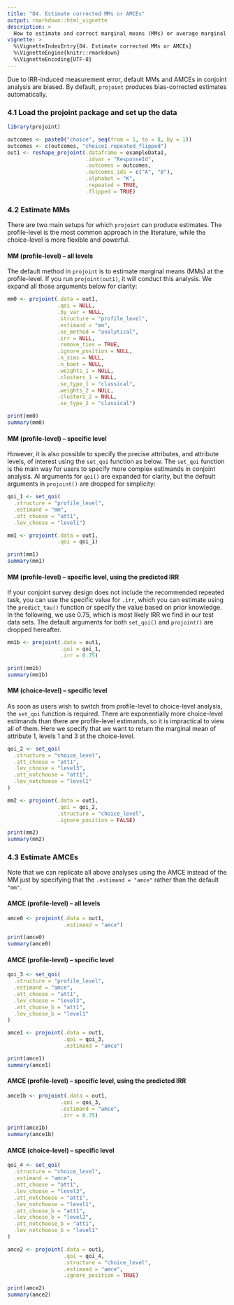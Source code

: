 ```yaml
---
title: "04. Estimate corrected MMs or AMCEs"
output: rmarkdown::html_vignette
description: >
  How to estimate and correct marginal means (MMs) or average marginal component effects (AMCEs)
vignette: >
  %\VignetteIndexEntry{04. Estimate corrected MMs or AMCEs}
  %\VignetteEngine{knitr::rmarkdown}
  %\VignetteEncoding{UTF-8}
---
```


Due to IRR-induced measurement error, default MMs and AMCEs in conjoint analysis are biased. By default, `projoint` produces bias-corrected estimates automatically.


### 4.1 Load the projoint package and set up the data

```r
library(projoint)

outcomes <- paste0("choice", seq(from = 1, to = 8, by = 1))
outcomes <- c(outcomes, "choice1_repeated_flipped")
out1 <- reshape_projoint(.dataframe = exampleData1, 
                         .idvar = "ResponseId", 
                         .outcomes = outcomes,
                         .outcomes_ids = c("A", "B"),
                         .alphabet = "K", 
                         .repeated = TRUE,
                         .flipped = TRUE)
```

### 4.2 Estimate MMs

There are two main setups for which `projoint` can produce estimates. The profile-level is the most common approach in the literature, while the choice-level is more flexible and powerful.

#### MM (profile-level) -- all levels

The default method in `projoint` is to estimate marginal means (MMs) at the profile-level. If you run `projoint(out1)`, it will conduct this analysis. We expand all those arguments below for clarity:

```r
mm0 <- projoint(.data = out1,
                .qoi = NULL,
                .by_var = NULL,
                .structure = "profile_level",
                .estimand = "mm",
                .se_method = "analytical",
                .irr = NULL, 
                .remove_ties = TRUE,
                .ignore_position = NULL,
                .n_sims = NULL,
                .n_boot = NULL,
                .weights_1 = NULL,
                .clusters_1 = NULL,
                .se_type_1 = "classical",
                .weights_2 = NULL,
                .clusters_2 = NULL,
                .se_type_2 = "classical")

print(mm0)
summary(mm0)

```

#### MM (profile-level) -- specific level

However, it is also possible to specify the precise attributes, and attribute levels, of interest using the `set_qoi` function as below. The `set_qoi` function is the main way for users to specify more complex estimands in conjoint analysis. Al arguments for `qoi()` are expanded for clarity, but the default arguments in `projoint()` are dropped for simplicity:

```r
qoi_1 <- set_qoi(
  .structure = "profile_level",
  .estimand = "mm",
  .att_choose = "att1", 
  .lev_choose = "level1")

mm1 <- projoint(.data = out1,
                .qoi = qoi_1)

print(mm1)
summary(mm1)

```

#### MM (profile-level) -- specific level, using the predicted IRR

If your conjoint survey design does not include the recommended repeated task, you can use the specific value for `.irr`, which you can estimate using the `predict_tau()` function or specify the value based on prior knowledge. In the following, we use 0.75, which is most likely IRR we find in our test data sets. The default arguments for both `set_qoi()` and `projoint()` are dropped hereafter.

```r
mm1b <- projoint(.data = out1,
                 .qoi = qoi_1,
                 .irr = 0.75)

print(mm1b)
summary(mm1b)

```


#### MM (choice-level) -- specific level

As soon as users wish to switch from profile-level to choice-level analysis, the `set_qoi` function is required. There are exponentially more choice-level estimands than there are profile-level estimands, so it is impractical to view all of them. Here we specify that we want to return the marginal mean of attribute 1, levels 1 and 3 at the choice-level.

```r
qoi_2 <- set_qoi(
  .structure = "choice_level",
  .att_choose = "att1", 
  .lev_choose = "level3",
  .att_notchoose = "att1", 
  .lev_notchoose = "level1"
) 

mm2 <- projoint(.data = out1,
                .qoi = qoi_2,
                .structure = "choice_level",
                .ignore_position = FALSE)

print(mm2)
summary(mm2)

```

### 4.3 Estimate AMCEs

Note that we can replicate all above analyses using the AMCE instead of the MM just by specifying that the `.estimand = "amce"` rather than the default `"mm"`. 

#### AMCE (profile-level) -- all levels
```r
amce0 <- projoint(.data = out1,
                  .estimand = "amce")

print(amce0)
summary(amce0)

```

#### AMCE (profile-level) -- specific level
```r
qoi_3 <- set_qoi(
  .structure = "profile_level",
  .estimand = "amce",
  .att_choose = "att1", 
  .lev_choose = "level3",
  .att_choose_b = "att1",
  .lev_choose_b = "level1"
)

amce1 <- projoint(.data = out1,
                  .qoi = qoi_3,
                  .estimand = "amce")

print(amce1)
summary(amce1)
```

#### AMCE (profile-level) -- specific level, using the predicted IRR

```r
amce1b <- projoint(.data = out1,
                 .qoi = qoi_3,
                 .estimand = "amce",
                 .irr = 0.75)

print(amce1b)
summary(amce1b)
```


#### AMCE (choice-level) -- specific level
```r
qoi_4 <- set_qoi(
  .structure = "choice_level",
  .estimand = "amce",
  .att_choose = "att1", 
  .lev_choose = "level3",
  .att_notchoose = "att1", 
  .lev_notchoose = "level1",
  .att_choose_b = "att1", 
  .lev_choose_b = "level2",
  .att_notchoose_b = "att1", 
  .lev_notchoose_b = "level1"
)

amce2 <- projoint(.data = out1,
                  .qoi = qoi_4,
                  .structure = "choice_level",
                  .estimand = "amce", 
                  .ignore_position = TRUE)

print(amce2)
summary(amce2)
```
